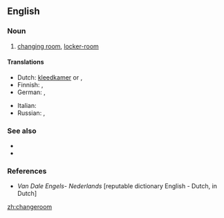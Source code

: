 ==English==

===Noun===
{{en-noun}}

# {{lb|en|mainly_US}} [[changing room]], [[locker-room]]

====Translations====
{{trans-top|changing room}}
* Dutch: [[kleedkamer]] {{g|f}} or {{g|m}}, {{t|nl|kleedlokaal|n}}
* Finnish: {{t|fi|pukuhuone}}, {{t+|fi|pukukoppi}}
* German: {{t+|de|Ankleideraum|m}}, {{t+|de|Umkleideraum|m}}
{{trans-mid}}
* Italian: {{t+|it|spogliatoio|m}}
* Russian: {{t+|ru|раздева́лка|f}} {{qualifier|in a gym}}, {{t+|ru|приме́рочная|f}} {{qualifier|in a shop}}
{{trans-bottom}}

===See also===
* {{l|en|vestiary}}
* {{l|en|vestry}}

===References===
* ''Van Dale Engels- Nederlands'' [reputable dictionary English - Dutch, in Dutch]

[[zh:changeroom]]